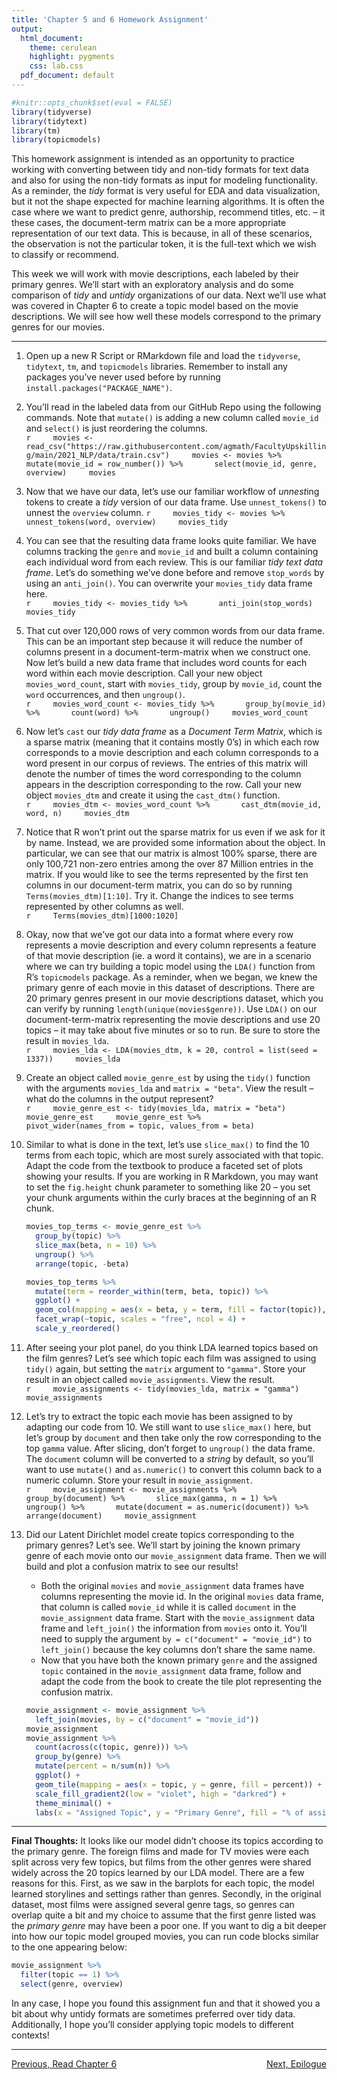 ```yaml
---
title: 'Chapter 5 and 6 Homework Assignment'
output:
  html_document:
    theme: cerulean
    highlight: pygments
    css: lab.css
  pdf_document: default
---
```


```r
#knitr::opts_chunk$set(eval = FALSE)
library(tidyverse)
library(tidytext)
library(tm)
library(topicmodels)
```

This homework assignment is intended as an opportunity to practice working with converting between tidy and non-tidy formats for text data and also for using the non-tidy formats as input for modeling functionality. As a reminder, the *tidy* format is very useful for EDA and data visualization, but it not the shape expected for machine learning algorithms. It is often the case where we want to predict genre, authorship, recommend titles, etc. -- it these cases, the document-term matrix can be a more appropriate representation of our text data. This is because, in all of these scenarios, the observation is not the particular token, it is the full-text which we wish to classify or recommend.

This week we will work with movie descriptions, each labeled by their primary genres. We'll start with an exploratory analysis and do some comparison of *tidy* and *untidy* organizations of our data. Next we'll use what was covered in Chapter 6 to create a topic model based on the movie descriptions. We will see how well these models correspond to the primary genres for our movies.

***

1. Open up a new R Script or RMarkdown file and load the `tidyverse`, `tidytext`, `tm`, and `topicmodels` libraries. Remember to install any packages you've never used before by running `install.packages("PACKAGE_NAME")`.

2. You'll read in the labeled data from our GitHub Repo using the following commands. Note that `mutate()` is adding a new column called `movie_id` and `select()` is just reordering the columns.  
    ```r
    movies <- read_csv("https://raw.githubusercontent.com/agmath/FacultyUpskilling/main/2021_NLP/data/train.csv")
    movies <- movies %>%
      mutate(movie_id = row_number()) %>%
      select(movie_id, genre, overview)
    movies
    ```

3. Now that we have our data, let's use our familiar workflow of *unnest*ing tokens to create a *tidy* version of our data frame. Use `unnest_tokens()` to unnest the `overview` column.
    ```r
    movies_tidy <- movies %>%
      unnest_tokens(word, overview)
    movies_tidy
    ```

4. You can see that the resulting data frame looks quite familiar. We have columns tracking the `genre` and `movie_id` and built a column containing each individual word from each review. This is our familiar *tidy text data frame*. Let's do something we've done before and remove `stop_words` by using an `anti_join()`. You can overwrite your `movies_tidy` data frame here.  
    ```r
    movies_tidy <- movies_tidy %>%
      anti_join(stop_words)
    movies_tidy
    ```

5. That cut over 120,000 rows of very common words from our data frame. This can be an important step because it will reduce the number of columns present in a document-term-matrix when we construct one. Now let's build a new data frame that includes word counts for each word within each movie description. Call your new object `movies_word_count`, start with `movies_tidy`, group by `movie_id`, count the `word` occurrences, and then `ungroup()`.    
    ```r
    movies_word_count <- movies_tidy %>%
      group_by(movie_id) %>%
      count(word) %>%
      ungroup()
    movies_word_count
    ```

6. Now let's `cast` our *tidy data frame* as a *Document Term Matrix*, which is a sparse matrix (meaning that it contains mostly 0's) in which each row corresponds to a movie description and each column corresponds to a word present in our corpus of reviews. The entries of this matrix will denote the number of times the word corresponding to the column appears in the description corresponding to the row. Call your new object `movies_dtm` and create it using the `cast_dtm()` function.  
    ```r
    movies_dtm <- movies_word_count %>%
      cast_dtm(movie_id, word, n)
    movies_dtm
    ```

7. Notice that R won't print out the sparse matrix for us even if we ask for it by name. Instead, we are provided some information about the object. In particular, we can see that our matrix is almost 100% sparse, there are only 100,721 non-zero entries among the over 87 Million entries in the matrix. If you would like to see the terms represented by the first ten columns in our document-term matrix, you can do so by running `Terms(movies_dtm)[1:10]`. Try it. Change the indices to see terms represented by other columns as well.  
    ```r
    Terms(movies_dtm)[1000:1020]
    ```

8. Okay, now that we've got our data into a format where every row represents a movie description and every column represents a feature of that movie description (ie. a word it contains), we are in a scenario where we can try building a topic model using the `LDA()` function from R's `topicmodels` package. As a reminder, when we began, we knew the primary genre of each movie in this dataset of descriptions. There are 20 primary genres present in our movie descriptions dataset, which you can verify by running `length(unique(movies$genre))`. Use `LDA()` on our document-term-matrix representing the movie descriptions and use 20 topics -- it may take about five minutes or so to run. Be sure to store the result in `movies_lda`.  
    ```r
    movies_lda <- LDA(movies_dtm, k = 20, control = list(seed = 1337))
    movies_lda
    ```

9. Create an object called `movie_genre_est` by using the `tidy()` function with the arguments `movies_lda` and `matrix = "beta"`. View the result -- what do the columns in the output represent?  
    ```r
    movie_genre_est <- tidy(movies_lda, matrix = "beta")
    movie_genre_est
    movie_genre_est %>%
      pivot_wider(names_from = topic, values_from = beta)
    ```

10. Similar to what is done in the text, let's use `slice_max()` to find the 10 terms from each topic, which are most surely associated with that topic. Adapt the code from the textbook to produce a faceted set of plots showing your results.  If you are working in R Markdown, you may want to set the `fig.height` chunk parameter to something like 20 -- you set your chunk arguments within the curly braces at the beginning of an R chunk.  
    ```r
    movies_top_terms <- movie_genre_est %>%
      group_by(topic) %>%
      slice_max(beta, n = 10) %>%
      ungroup() %>%
      arrange(topic, -beta)
    
    movies_top_terms %>%
      mutate(term = reorder_within(term, beta, topic)) %>%
      ggplot() + 
      geom_col(mapping = aes(x = beta, y = term, fill = factor(topic)), show.legend = FALSE) +
      facet_wrap(~topic, scales = "free", ncol = 4) +
      scale_y_reordered()
    ```

11. After seeing your plot panel, do you think LDA learned topics based on the film genres? Let's see which topic each film was assigned to using `tidy()` again, but setting the `matrix` argument to `"gamma"`. Store your result in an object called `movie_assignments`. View the result.  
    ```r
    movie_assignments <- tidy(movies_lda, matrix = "gamma")
    movie_assignments
    ```

12. Let's try to extract the topic each movie has been assigned to by adapting our code from 10. We still want to use `slice_max()` here, but let's group by `document` and then take only the row corresponding to the top `gamma` value. After slicing, don't forget to `ungroup()` the data frame. The `document` column will be converted to a *string* by default, so you'll want to use `mutate()` and `as.numeric()` to convert this column back to a numeric column. Store your result in `movie_assignment`.  
    ```r
    movie_assignment <- movie_assignments %>%
      group_by(document) %>%
      slice_max(gamma, n = 1) %>%
      ungroup() %>%
      mutate(document = as.numeric(document)) %>%
      arrange(document)
    movie_assignment
    ```

13. Did our Latent Dirichlet model create topics corresponding to the primary genres? Let's see. We'll start by joining the known primary genre of each movie onto our `movie_assignment` data frame. Then we will build and plot a confusion matrix to see our results!  
    + Both the original `movies` and `movie_assignment` data frames have columns representing the movie id. In the original `movies` data frame, that column is called `movie_id` while it is called `document` in the `movie_assignment` data frame. Start with the `movie_assignment` data frame and `left_join()` the information from `movies` onto it. You'll need to supply the argument `by = c("document" = "movie_id")` to `left_join()` because the key columns don't share the same name. 
    + Now that you have both the known primary `genre` and the assigned `topic` contained in the `movie_assignment` data frame, follow and adapt the code from the book to create the tile plot representing the confusion matrix.
    ```r
    movie_assignment <- movie_assignment %>%
      left_join(movies, by = c("document" = "movie_id"))
    movie_assignment
    movie_assignment %>%
      count(across(c(topic, genre))) %>%
      group_by(genre) %>%
      mutate(percent = n/sum(n)) %>%
      ggplot() + 
      geom_tile(mapping = aes(x = topic, y = genre, fill = percent)) + 
      scale_fill_gradient2(low = "violet", high = "darkred") +
      theme_minimal() +
      labs(x = "Assigned Topic", y = "Primary Genre", fill = "% of assignments")
    ```

***

**Final Thoughts:** It looks like our model didn't choose its topics according to the primary genre. The foreign films and made for TV movies were each split across very few topics, but films from the other genres were shared widely across the 20 topics learned by our LDA model. There are a few reasons for this. First, as we saw in the barplots for each topic, the model learned storylines and settings rather than genres. Secondly, in the original dataset, most films were assigned several genre tags, so genres can overlap quite a bit and my choice to assume that the first genre listed was the *primary genre* may have been a poor one. If you want to dig a bit deeper into how our topic model grouped movies, you can run code blocks similar to the one appearing below:

```r
movie_assignment %>%
  filter(topic == 1) %>%
  select(genre, overview)
```

In any case, I hope you found this assignment fun and that it showed you a bit about why untidy formats are sometimes preferred over tidy data. Additionally, I hope you'll consider applying topic models to different contexts!

***

<p style = "text-align:left;">[Previous, Read Chapter 6](https://www.tidytextmining.com/topicmodeling.html)
<span style = "float:right;">[Next, Epilogue](https://agmath.github.io/FacultyUpskilling/2021_NLP/epilogue.html)</span>
</p>

